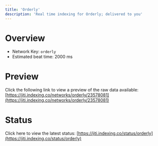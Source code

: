 ```yaml
---
title: 'Orderly'
description: 'Real time indexing for Orderly; delivered to you'
---
```


# Overview
- Network Key: `orderly`
- Estimated beat time: 2000 ms

# Preview
Click the following link to view a preview of the raw data available: [https://jiti.indexing.co/networks/orderly/23578081](https://jiti.indexing.co/networks/orderly/23578081)

# Status
Click here to view the latest status: [https://jiti.indexing.co/status/orderly](https://jiti.indexing.co/status/orderly)

